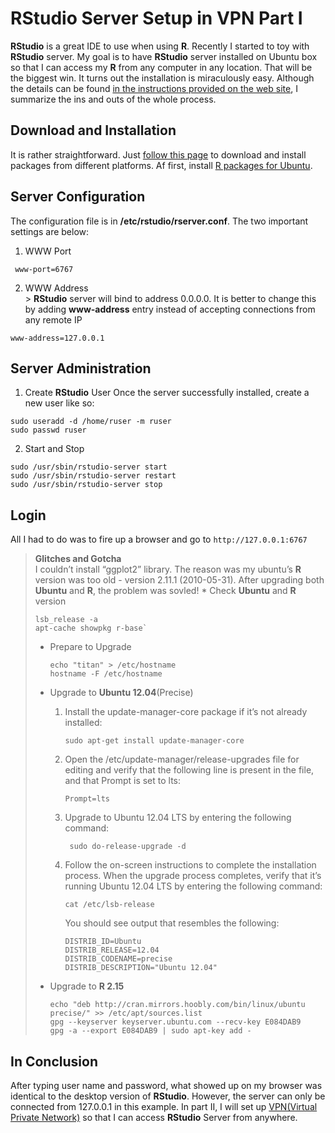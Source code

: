 # RStudio Server Setup in VPN Part I 

**RStudio** is a great IDE to use when using **R**. Recently I started to toy with **RStudio** server. My goal is to have **RStudio** server installed on Ubuntu box so that I can access my **R** from any computer in any location. That will be the biggest win.
It turns out the installation is miraculously easy. Although the details can be found [in the instructions provided on the web site](http://www.rstudio.com/ide/docs/server/getting_started), I summarize the ins and outs of the whole process. 

## Download and Installation
It is rather straightforward. Just [follow this page](http://www.rstudio.com/ide/download/server) to download and install packages from different platforms. Af first, install [R packages for Ubuntu](http://cran.r-project.org/bin/linux/ubuntu/README.html). 

## Server Configuration
The configuration file is in **/etc/rstudio/rserver.conf**. The two important settings are below:

1. WWW Port 
  ```
   www-port=6767
  ```
       
2. WWW Address  
> **RStudio** server will bind to address 0.0.0.0. It is better to change this by adding **www-address** entry instead of accepting connections from any remote IP  
 
  ```
  www-address=127.0.0.1
  ```

## Server Administration

1. Create **RStudio** User
Once the server successfully installed, create a new user like so:

  ```
 sudo useradd -d /home/ruser -m ruser
 sudo passwd ruser
  ```
2. Start and Stop  

  ```
 sudo /usr/sbin/rstudio-server start
 sudo /usr/sbin/rstudio-server restart
 sudo /usr/sbin/rstudio-server stop
  ```

## Login 
  All I had to do was to fire up a browser and go to `http://127.0.0.1:6767`
  
> **Glitches and Gotcha**  
> I couldn't install "ggplot2" library. The reason was my ubuntu's **R** version was too old - version 2.11.1 (2010-05-31). After upgrading both **Ubuntu** and **R**, the problem was sovled! 
> * Check **Ubuntu** and **R** version 
>
>   ```    
> lsb_release -a
> apt-cache showpkg r-base`
>   ```
> * Prepare to Upgrade
> 
>   ```
> echo "titan" > /etc/hostname
> hostname -F /etc/hostname
>  ```
>
> * Upgrade to **Ubuntu 12.04**(Precise)
>   1. Install the update-manager-core package if it's not already installed:
>
>      ```
> sudo apt-get install update-manager-core
>      ```
>   2. Open the /etc/update-manager/release-upgrades file for editing and verify that 
> the following line is present in the file, and that Prompt is set to lts:
>
>      ```
> Prompt=lts
>      ```
>   3. Upgrade to Ubuntu 12.04 LTS by entering the following command:
>
>      ```
>  sudo do-release-upgrade -d
>      ```
>   4. Follow the on-screen instructions to complete the installation process.
> When the upgrade process completes, verify that it's running Ubuntu 12.04 LTS by entering the following command:
> 
>      ```
>   cat /etc/lsb-release
>      ```
> You should see output that resembles the following:
>      ```
> DISTRIB_ID=Ubuntu
> DISTRIB_RELEASE=12.04
> DISTRIB_CODENAME=precise
> DISTRIB_DESCRIPTION="Ubuntu 12.04"
>     ```
> * Upgrade to **R 2.15**
> 
>   ```
> echo "deb http://cran.mirrors.hoobly.com/bin/linux/ubuntu precise/" >> /etc/apt/sources.list
> gpg --keyserver keyserver.ubuntu.com --recv-key E084DAB9
> gpg -a --export E084DAB9 | sudo apt-key add -
>   ```

## In Conclusion
After typing user name and password, what showed up on my browser was identical to the desktop version of **RStudio**. However, the server can only be connected from 127.0.0.1 in this example. In part II, I will set up [VPN(Virtual Private Network)](http://en.wikipedia.org/wiki/Virtual_private_network) so that I can access **RStudio** Server from anywhere. 